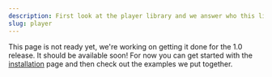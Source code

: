 ```yaml
---
description: First look at the player library and we answer who this library is for and why it exists.
slug: player
---
```


This page is not ready yet, we're working on getting it done for the 1.0 release. It should be
available soon! For now you can get started with the [installation](./player/getting-started/installation)
page and then check out the examples we put together.
